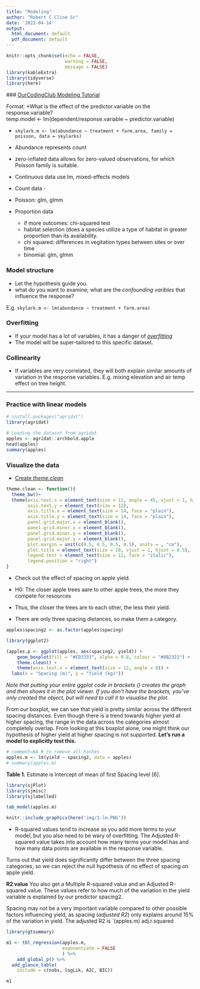 ```yaml
---
title: "Modeling"
author: "Robert C Cline Sr"
date: '2022-04-14'
output:
  html_document: default
  pdf_document: default
---
```


```r
knitr::opts_chunk$set(echo = FALSE,
                      warning = FALSE,
                      message = FALSE) 
library(kableExtra)
library(tidyverse)
library(here)
```

 ### [OurCodingClub Modeling Tutorial](https://ourcodingclub.github.io/tutorials/modelling/)
 
 Format: 
 *What is the effect of the predictor.variable on the response.variable?  
 temp.model <- lm(dependent/response.variable ~ predictor.variable)  
 
 * `skylark.m <- lm(abundance ~ treatment + farm.area, family = poisson, data = skylarks)`   
  - Abundance represents count  
  - zero-inflated data allows for zero-valued observations, for which Poisson family is suitable.
  
* Continuous data use lm, mixed-effects models
* Count data - 
- Poisson: glm, glmm  
* Proportion data
  - if more outcomes:  chi-squared test
  - habitat selection (does a species utilize a type of habitat in greater proportion than its availability.  
  - chi squared:   differences in vegitation types between sites or over time
  - binomial:  glm, glmm 
  
### Model structure  
* Let the hypothesis guide you.  
* what do you want to examine; what are the *confounding varibles* that influence the response?  

E.g. `skylark.m <- lm(abundance ~ treatment + farm.area)`  


### Overfitting  
* If your model has a lot of variables, it has a danger of [*overfitting*](https://statisticsbyjim.com/regression/overfitting-regression-models/)  
* The model will be super-tailored to this specific dataset.  

### Collinearity  
* If variables are very correlated, they will both explain similar amounts of variation in the response variables.  E.g. mixing elevation and air temp effect on tree height.  

--- 

### Practice with linear models  
```r
# install.packages("agridat")
library(agridat)

# Loading the dataset from agridat
apples <- agridat::archbold.apple
head(apples)
summary(apples)
```

### Visualize the data  
* [Create *theme.clean*](https://ourcodingclub.github.io/tutorials/data-vis-2/index.html)
```r
theme.clean <- function(){
  theme_bw()+
  theme(axis.text.x = element_text(size = 12, angle = 45, vjust = 1, hjust = 1),
        axis.text.y = element_text(size = 12),
        axis.title.x = element_text(size = 14, face = "plain"),             
        axis.title.y = element_text(size = 14, face = "plain"),             
        panel.grid.major.x = element_blank(),                                          
        panel.grid.minor.x = element_blank(),
        panel.grid.minor.y = element_blank(),
        panel.grid.major.y = element_blank(),  
        plot.margin = unit(c(0.5, 0.5, 0.5, 0.5), units = , "cm"),
        plot.title = element_text(size = 20, vjust = 1, hjust = 0.5),
        legend.text = element_text(size = 12, face = "italic"),          
        legend.position = "right")
}
```

* Check  out the effect of spacing on apple yield.  
* H0:  The closer apple trees aare to other apple trees, the more they compete for resources
* Thus, the closer the trees are to each other, the less their yield.  

* There are only three spacing distances, so make them a category.  

```r
apples$spacing2 <- as.factor(apples$spacing)

library(ggplot2)

(apples.p <- ggplot(apples, aes(spacing2, yield)) +
    geom_boxplot(fill = "#CD3333", alpha = 0.8, colour = "#8B2323") +
    theme.clean() +  
    theme(axis.text.x = element_text(size = 12, angle = 0)) +
  labs(x = "Spacing (m)", y = "Yield (kg)")) 


```
*Note that putting your entire ggplot code in brackets () creates the graph and then shows it in the plot viewer. If you don’t have the brackets, you’ve only created the object, but will need to call it to visualise the plot.* 

From our boxplot, we can see that yield is pretty similar across the different spacing distances. Even though there is a trend towards higher yield at higher spacing, the range in the data across the categories almost completely overlap. From looking at this boxplot alone, one might think our hypothesis of higher yield at higher spacing is not supported. **Let’s run a model to explicitly test this.**  

```r
# comment=NA # to remove all hashes
apples.m <- lm(yield ~ spacing2, data = apples)
# summary(apples.m) 


```

**Table 1.** Estimate is Intercept of mean of first Spacing level [6].
```r
library(sjPlot)
library(sjmisc)
library(sjlabelled)  

tab_model(apples.m)
```

```r
knitr::include_graphics(here('img/1-lm.PNG'))
``` 


* R-squared values tend to increase as you add more terms to your model, but you also need to be wary of overfitting. The Adjusted R-squared value takes into account how many terms your model has and how many data points are available in the response variable.  


Turns out that yield does significantly differ between the three spacing categories, so we can reject the null hypothesis of no effect of spacing on apple yield.

**R2 value** You also get a Multiple R-squared value and an Adjusted R-squared value. These values refer to how much of the variation in the yield variable is explained by our predictor spacing2. 

Spacing may not be a very important variable compared to other possible factors influencing yield, as spacing (*adjusted R2*) only explains around 15% of the variation in yield.  The adjusted R2 is `(apples.m) adj.r.squared

```r

library(gtsummary)

m1 <- tbl_regression(apples.m, 
                     exponentiate = FALSE
                     ) %>% 
    add_global_p() %>% 
  add_glance_table(
    include = c(nobs, logLik, AIC, BIC))

m1
``` 

